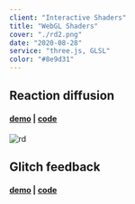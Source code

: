 ```yaml
---
client: "Interactive Shaders"
title: "WebGL Shaders"
cover: "./rd2.png"
date: "2020-08-28"
service: "three.js, GLSL"
color: "#8e9d31"
---
```


## Reaction diffusion
#### [demo](https://sambeebe.github.io/reaction-diffusion-threejs/) | [code](https://github.com/sambeebe/reaction-diffusion-threejs/)
![rd](rd.png "reactiondiffusion")

## Glitch feedback
#### [demo](https://sambeebe.github.io/glitch-shader-threejs/) | [code](https://github.com/sambeebe/glitch-shader-threejs/)
